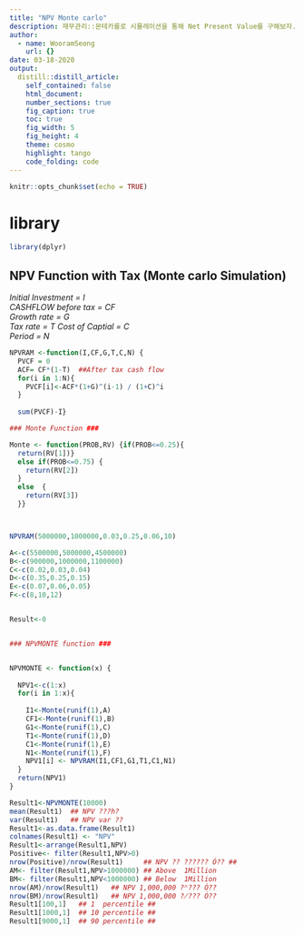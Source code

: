```yaml
---
title: "NPV Monte carlo"
description: 재무관리::몬테카를로 시뮬레이션을 통해 Net Present Value를 구해보자.
author:
  - name: WooramSeong
    url: {}
date: 03-18-2020
output:
  distill::distill_article:
    self_contained: false
    html_document:
    number_sections: true
    fig_caption: true
    toc: true
    fig_width: 5
    fig_height: 4
    theme: cosmo
    highlight: tango
    code_folding: code
---
```

```r
knitr::opts_chunk$set(echo = TRUE)
```

# library

```r
library(dplyr)
```
## NPV Function with Tax (Monte carlo Simulation)
*Initial Investment = I*\
*CASHFLOW before tax = CF*\
*Growth rate = G*\
*Tax rate = T*
  *Cost of Captial = C*\
*Period = N*\

```r

NPVRAM <-function(I,CF,G,T,C,N) {
  PVCF = 0 
  ACF= CF*(1-T)  ##After tax cash flow
  for(i in 1:N){
    PVCF[i]<-ACF*(1+G)^(i-1) / (1+C)^i 
  }
  
  sum(PVCF)-I}

### Monte Function ###

Monte <- function(PROB,RV) {if(PROB<=0.25){
  return(RV[1])}
  else if(PROB<=0.75) {
    return(RV[2])
  }
  else  { 
    return(RV[3])
  }}      



NPVRAM(5000000,1000000,0.03,0.25,0.06,10)

A<-c(5500000,5000000,4500000)
B<-c(900000,1000000,1100000)
C<-c(0.02,0.03,0.04)
D<-c(0.35,0.25,0.15)
E<-c(0.07,0.06,0.05)
F<-c(8,10,12)


Result<-0


### NPVMONTE function ###


NPVMONTE <- function(x) {
  
  NPV1<-c(1:x)  
  for(i in 1:x){
    
    I1<-Monte(runif(1),A)
    CF1<-Monte(runif(1),B)
    G1<-Monte(runif(1),C)
    T1<-Monte(runif(1),D)
    C1<-Monte(runif(1),E)
    N1<-Monte(runif(1),F)
    NPV1[i] <- NPVRAM(I1,CF1,G1,T1,C1,N1)                   
  }
  return(NPV1) 
}

Result1<-NPVMONTE(10000)
mean(Result1)  ## NPV ???հ?
var(Result1)   ## NPV var ??
Result1<-as.data.frame(Result1)
colnames(Result1) <- "NPV"
Result1<-arrange(Result1,NPV)
Positive<- filter(Result1,NPV>0)  
nrow(Positive)/nrow(Result1)     ## NPV ?? ?????? Ȯ?? ##
AM<- filter(Result1,NPV>1000000) ## Above  1Million
BM<- filter(Result1,NPV<1000000) ## Below  1Million
nrow(AM)/nrow(Result1)   ## NPV 1,000,000 ?ʰ??? Ȯ??
nrow(BM)/nrow(Result1)   ## NPV 1,000,000 ?̸??? Ȯ??
Result1[100,1]   ## 1  percentile ##
Result1[1000,1]  ## 10 percentile ##
Result1[9000,1]  ## 90 percentile ##
```

